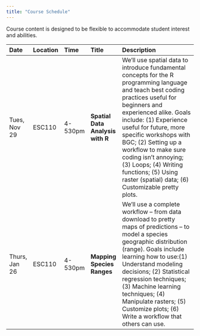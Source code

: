 ```yaml
---
title: "Course Schedule"
---
```


Course content is designed to be flexible to accommodate student interest and abilities. 


| Date    | Location    | Time    |  Title     | Description |  
|:--|:----|:----|:----|:----------------------------------------|
| Tues, Nov 29   | ESC110 | 4-530pm |  **Spatial Data Analysis with R** | We'll use spatial data to introduce fundamental concepts for the R programming language and teach best coding practices useful for beginners and experienced alike. Goals include: (1) Experience useful for future, more specific workshops with BGC; (2) Setting up a workflow to make sure coding isn't annoying; (3) Loops; (4) Writing functions; (5) Using raster (spatial) data; (6) Customizable pretty plots.|   
| Thurs, Jan 26 | ESC110 | 4-530pm |  **Mapping Species Ranges** | We’ll use a complete workflow – from data download to pretty maps of predictions – to model a species geographic distribution (range). Goals include learning how to use:(1) Understand modeling decisions; (2) Statistical regression techniques; (3) Machine learning techniques; (4) Manipulate rasters; (5) Customize plots; (6) Write a workflow that others can use.| 



<!-- 
| Date    | Time  | Location  | Title   | Description |
|:--|:-----|:----|:---------|:-----------------------------------------------------|
| Tues, Nov 29 | 4-530pm | ESC110  | **Spatial Data Analysis with R** | 
We'll use spatial data to introduce fundamental concepts for the R programming language and teach best coding practices useful for beginners and experienced alike. Goals include: (1) Experience useful for future, more specific workshops with BGC; (2) Setting up a workflow to make sure coding isn't annoying; (3) Loops; (4) Writing functions; (5) Using raster (spatial) data; (6) Customizable pretty plots.|   

| Thurs, Jan 26 | 4-530pm | ESC110  | **Mapping Species Ranges** | We’ll use a complete workflow – from data download to pretty maps of predictions – to model a species geographic distribution (range). Goals include learning how to use:(1) Understand modeling decisions; (2) Statistical regression techniques; (3) Machine learning techniques; (4) Manipulate rasters; (5) Customize plots; (6) Write a workflow that others can use.

| 9/12 | **Data Wrangling ** | Data structures (vectors, matrices, data frames). Base graphics. Reading and writing data (from disk and internet). |  Practice homework submitted during class. |
| 9/19 | **Data Wrangling 2** | Filtering, selecting, joining data sets. Data gymnastics with dplyr. |  Homework #1  |
| 9/26 | **Graphics** | More base graphics (scatterplots, histograms).  The _grammar of graphics_: ggplot2 and extensions (ggmap, rasterVis, etc.). |  |
| 10/3 | **Spatial Data** | Spatial Libraries: raster, sp, rgeos, rgdal. Integrating ‘traditional GIS’ analyses with statistical modelling.  Data intersection (e.g. connecting points with polygons and rasters), overlays, zonal statistics | Homework # 2 |
| 10/10 | **Spatial Raster I** | Working with gridded spatial data | Project Proposal Due |
| 10/17 | **Spatial Raster II** | Raster calculations, working with climate datasets.  | Homework # 3    |
| 10/24 | **Spatial Raster III** | A 'mini' project - looking at sea level rise in Bangladesh | |
| 10/31 | **Reproducible Research & Literate Programming & Version Control** | RMarkdown to create dynamic research outputs.  Publishing to github/word/html/etc. Managing code with "version control"" using Github. Figshare and other data repositories. |  |
| 11/7 | **Weather/Climate Data Processing ** | Processing daily weather data from NOAA  |  First draft of project for peer assessment   |
| 11/14 | **Satellite Data Processing** | Working with MODIS Satellite data | Peer Evaluation Due |
| 11/21 | **High Performance Computing & Software Integration** | Parallel processing and high performance computing in R, Calling other programs from within R. | Homework # 4 |
| 11/28 |  **Package Development** |  Package structure and necessary components.  Things to consider when developing an R package. [HTML Widgets](http://www.htmlwidgets.org) | Second draft of project |
| 12/5 | **Final Project Presentations** | | |
-->
